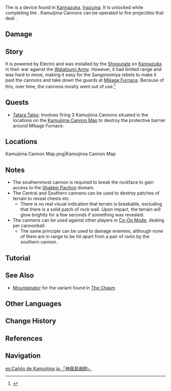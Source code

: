 {{Terminology Infobox
|image        = Object Kamuijima Cannon.png
|type         = Exploration
|region       = Inazuma
|area         = Kannazuka
}}
The {{Lang|'''Kamuijima Cannon'''|ja=神居島崩砲}} is a device found in [[Kannazuka]], [[Inazuma]]. It is unlocked while completing the {{Quest|Tatara Tales (Quest)}}. Kamuijima Cannons can be operated to fire projectiles that deal {{Color|AoE Electro DMG}}.

==Damage==
{{Environmental Damage|25|Kamuijima Cannon Projectiles}}

==Story==
It is powered by Electro and was installed by the [[Shogunate]] on [[Kannazuka]] in their war against the [[Watatsumi Army]]. However, it had limited range and was hard to move, making it easy for the Sangonomiya rebels to make it past the cannons and take down the guards at [[Mikage Furnace]]. Because of this, over time, the cannons mostly went out of use.<ref>{{Ref/Quest|Tatara Tales (Quest)}}</ref>

==Quests==
*[[Tatara Tales (Quest)|Tatara Tales]]: Involves firing 3 Kamuijima Cannons situated in the locations on the [[Kamuijima Cannon Map]] to destroy the protective barrier around Mikage Furnace.

==Locations==
<gallery>
Kamuijima Cannon Map.png|Kamuijima Cannon Map
</gallery>

==Notes==
* The southernmost cannon is required to break the rockface to gain access to the [[Shakkei Pavilion]] domain.
* The Central and Southern cannons can be used to destroy patches of terrain to reveal chests etc.
** There is no real visual indication that terrain is breakable, excluding that there is a solid patch of rock wall. Upon impact, the terrain will glow brightly for a few seconds if something was revealed.
* The cannons can be used against other players in [[Co-Op Mode]], dealing {{Color|AoE Electro DMG}} per cannonball.
** The same principle can be used to damage enemies, although none of them are in range to be hit apart from a pair of ronin by the southern cannon.

==Tutorial==
{{Tutorial|Kamuijima Cannon (I); Kamuijima Cannon (II)}}

==See Also==
* [[Mountainator]] for the variant found in [[The Chasm (Subregion)|The Chasm]]

==Other Languages==
{{Other Languages
|en      = Kamuijima Cannon
|zhs     = 「神居岛崩炮」
|zhs_rm  = "Shénjū-dǎo Bēng Pào"
|zht     = 「神居島崩炮」
|zht_rm  = "Shénjū-dǎo Bēng Pào"
|zh_tl   = "Kamuijima Blast Cannon"
|ja      = 「神居島崩砲」
|ja_rm   = "Kamui-jima Houhou"{{Assumed}}
|ja_tl   = "God's Island Demolishing Cannon"
|ja_note = {{ja|神居島|rm=Kamui-jima}} literally means "island where god resides"
|ko      = 「카무이섬 붕괴포」
|ko_rm   = "Kamui-seom Bunggoepo"
|ko_tl   = "Kamui Island Demolishing Cannon"
|es      = Cañón de Kamuijima
|es_tl   = Kamuijima Cannon
|fr      = Canon de Kamuijima
|fr_tl   = Cannon of Kamuijima
|ru      = Пушка Камуйдзима
|ru_tl   = Kamuijima Cannon
|th      = "ปืนใหญ่ Kamuijima"
|th_rm   = "Puen-yai Kamuijima"
|th_tl   = "Kamuijima Cannon"
|vi      = Pháo Kamuijima
|vi_tl   = Kamuijima Cannon
|de      = „Kamuijima-Kanone“
|de_tl   = "Kamuijima Cannon"
|id      = Kamuijima Cannon
|pt      = Canhão Kamuijima
|pt_tl   = 
|tr      = Kamuijima Topu
|tr_tl   = Kamuijima Cannon
|it      = Cannone di Kamuijima
|it_tl   = 
}}

==Change History==
{{Change History|2.0}}

==References==
{{Reflist}}

==Navigation==
{{Exploration Navbox|Inazuma}}

[[es:Cañón de Kamuijima]]
[[ja:「神居島崩砲」]]